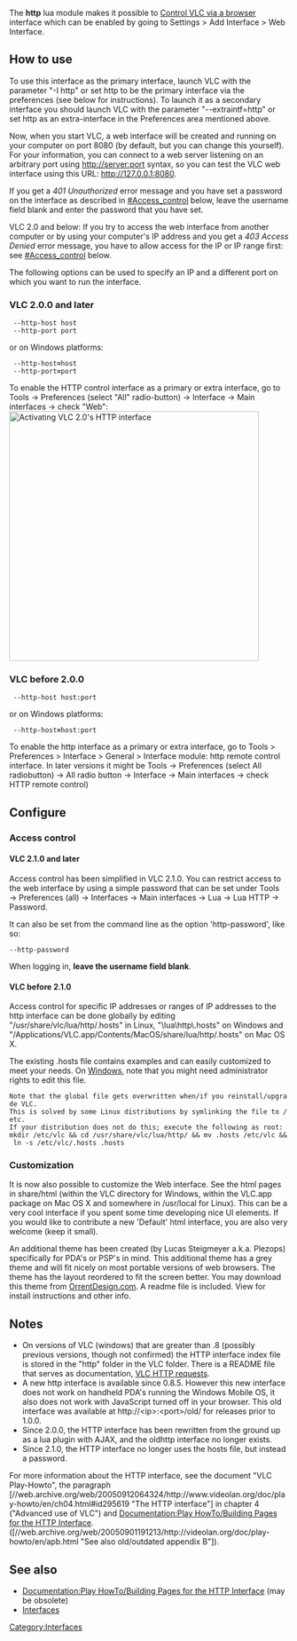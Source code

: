 {{Module|name=http|type=Control interface|description=Allows control of VLC over a http connection}}
The '''http''' lua module makes it possible to [[Control VLC via a browser]] interface which can be enabled by going to Settings > Add Interface > Web Interface.

== How to use ==
To use this interface as the primary interface, launch VLC with the parameter "-I http" or set http to be the primary interface via the preferences (see below for instructions). To launch it as a secondary interface you should launch VLC with the parameter "--extraintf=http" or set http as an extra-interface in the Preferences area mentioned above.

Now, when you start VLC, a web interface will be created and running on your computer on port 8080 (by default, but you can change this yourself). For your information, you can connect to a web server listening on an arbitrary port using http://server:port syntax, so you can test the VLC web interface using this URL: http://127.0.0.1:8080.

If you get a ''401 Unauthorized'' error message and you have set a password on the interface as described in [[#Access_control]] below, leave the username field blank and enter the password that you have set.

VLC 2.0 and below: If you try to access the web interface from another computer or by using your computer's IP address and you get a ''403 Access Denied'' error message, you have to allow access for the IP or IP range first: see [[#Access_control]] below.

The following options can be used to specify an IP and a different port on which you want to run the interface.
===VLC 2.0.0 and later===
  --http-host host
  --http-port port

or on Windows platforms:
  --http-host'''='''host
  --http-port'''='''port

To enable the HTTP control interface as a primary or extra interface, go to Tools → Preferences (select "All" radio-button) → Interface → Main interfaces → check "Web":
[[File:VLC 2.0 Activate HTTP.png‎|450px|center|Activating VLC 2.0's HTTP interface]]

===VLC before 2.0.0===
  --http-host host:port

or on Windows platforms:
  --http-host'''='''host:port

To enable the http interface as a primary or extra interface, go to Tools > Preferences > Interface > General > Interface module: http remote control interface. In later versions it might be Tools → Preferences (select All radiobutton) → All radio button → Interface → Main interfaces → check HTTP remote control)

== Configure ==

=== Access control ===
==== VLC 2.1.0 and later ====
Access control has been simplified in VLC 2.1.0. You can restrict access to the web interface by using a simple password that can be set under Tools → Preferences (all) → Interfaces → Main interfaces → Lua → Lua HTTP → Password.

It can also be set from the command line as the option 'http-password', like so:

 --http-password <your password here>

When logging in, '''leave the username field blank'''.

==== VLC before 2.1.0 ====
Access control for specific IP addresses or ranges of IP addresses to the http interface can be done globally by editing "/usr/share/vlc/lua/http/.hosts" in Linux, "{{Path to VLC|windows|dir=y|q=n}}\lua\http\.hosts" on Windows and "/Applications/VLC.app/Contents/MacOS/share/lua/http/.hosts" on Mac OS X.

The existing .hosts file contains examples and can easily customized to meet your needs. On [[Windows]], note that you might need administrator rights to edit this file.

 Note that the global file gets overwritten when/if you reinstall/upgrade VLC.
 This is solved by some Linux distributions by symlinking the file to /etc.
 If your distribution does not do this; execute the following as root:
 mkdir /etc/vlc && cd /usr/share/vlc/lua/http/ && mv .hosts /etc/vlc && ln -s /etc/vlc/.hosts .hosts

=== Customization ===
It is now also possible to customize the Web interface. See the html pages in share/html (within the VLC directory for Windows, within the VLC.app package on Mac OS X and somewhere in /usr/local for Linux). This can be a very cool interface if you spent some time developing nice UI elements. If you would like to contribute a new 'Default' html interface, you are also very welcome (keep it small).

An additional theme has been created (by Lucas Steigmeyer a.k.a. Plezops) specifically for PDA's or PSP's in mind. This additional theme has a grey theme and will fit nicely on most portable versions of web browsers. The theme has the layout reordered to fit the screen better. You may download this theme from [http://www.orrentdesign.com/outsideResources/VLC_Graphite.zip OrrentDesign.com]. A readme file is included. View for install instructions and other info.

== Notes ==
* On versions of VLC (windows) that are greater than .8 (possibly previous versions, though not confirmed) the HTTP interface index file is stored in the "http" folder in the VLC folder. There is a README file that serves as documentation, [[VLC HTTP requests]].
* A new http interface is available since 0.8.5. However this new interface does not work on handheld PDA's running the Windows Mobile OS, it also does not work with JavaScript turned off in your browser. This old interface was available at <nowiki>http://<ip>:<port>/old/</nowiki> for releases prior to 1.0.0.
* Since 2.0.0, the HTTP interface has been rewritten from the ground up as a lua plugin with AJAX, and the oldhttp interface no longer exists.
* Since 2.1.0, the HTTP interface no longer uses the hosts file, but instead a password.

For more information about the HTTP interface, see the document "VLC Play-Howto", the paragraph [//web.archive.org/web/20050912064324/http://www.videolan.org/doc/play-howto/en/ch04.html#id295619 "The HTTP interface"] in chapter 4 ("Advanced use of VLC") and [[Documentation:Play HowTo/Building Pages for the HTTP Interface]]. ([//web.archive.org/web/20050901191213/http://videolan.org/doc/play-howto/en/apb.html "See also old/outdated appendix B"]).

==See also==
* [[Documentation:Play HowTo/Building Pages for the HTTP Interface]] (may be obsolete)
* [[Interfaces]]

[[Category:Interfaces]]

{{Documentation footer}}